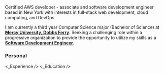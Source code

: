 
<NameTransition />

Certified AWS developer - associate and software development engineer based in New York with interests in full-stack web development, cloud computing, and DevOps.

I am currently a third year Computer Science major (Bachelor of Science) at **[Mercy University, Dobbs Ferry](https://mercy.edu/)**. Seeking a challenging role within a progressive organization to provide the opportunity to utilize my skills as a **[Software Development Engineer](https://www.linkedin.com/in/rleehue-joseph/)**.


### Personal
<Personal />



<Skills />
<_Experience />
<_Education />
<Projects />